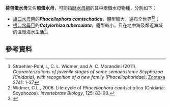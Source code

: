 '''荷包蛋水母'''又名'''煎蛋水母'''，可能指[[缽水母綱|缽水母綱]]的其中兩個水母物種，分別如下：
* [[旗口水母目|旗口水母目]]的'''''Phacellophora camtschatica'''''，體型較大，遍布全世界<ref>Straehler-Pohl, I., C. L. Widmer, and A. C. Morandini (2011). ''Characterizations of juvenile stages of some semaeostome Scyphozoa (Cnidaria), with recognition of a new family (Phacellophoridae).'' [[Zootaxa|Zootaxa]] 2741: 1-37</ref><ref>Widmer, C.L., 2006. Life cycle of ''Phacellophora camtschatica'' (Cnidaria: Scyphozoa). ''Invertebrate Biology'', 125: 83-90.</ref>；
* [[根口水母目|根口水母目]]的'''''Cotylorhiza tuberculata'''''，體型較小，只在地中海及鄰近海域的溫暖海水生活<ref>{{cite news |url=http://www.ettoday.net/news/20130703/235500.htm |date=2013-07-03 |title=民眾建議營養午餐吃水母　行政院發公文認真研議 |language=zh-hant |publisher=[[ETtoday|ETtoday]]新聞雲 |accessdate=2013-07-04 |archive-date=2013-07-04 |archive-url=https://web.archive.org/web/20130704232051/http://www.ettoday.net/news/20130703/235500.htm |dead-url=no }}</ref>。

==參考資料==
{{Reflist}}

{{disambig}}